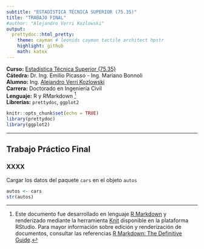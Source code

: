 ```yaml
---
subtitle: "ESTADÍSTICA TÉCNICA SUPERIOR (75.35)"
title: "TRABAJO FINAL"
#author: "Alejandro Verri Kozlowski"
output:
  prettydoc::html_pretty:
    theme: cayman # leonids cayman tactile architect hpstr
    highlight: github
    math: katex
---
```


**Curso:** [Estadística Técnica Superior (75.35)](https://campus.fi.uba.ar/course/view.php?id=138)\
**Cátedra:** Dr. Ing. Emilio Picasso - Ing. Mariano Bonnoli\
**Alumno:** Ing. [Alejandro Verri Kozlowski](mailto:averri@fi.uba.ar)\
**Carrera:** Doctorado en Ingeniería Civil\
**Lenguaje:** R y RMarkdown [^1]\
**Librerías:** `prettydoc`, `ggplot2`

[^1]: Este documento fue desarrollado en lenguaje [R Markdown](https://rmarkdown.rstudio.com/index.html) y renderizado mediante la herramienta [Knit](https://yihui.org/knitr/) disponible en la plataforma RStudio. Para mayor información sobre edición y renderización de documentos, consultar las referencias [R Markdown: The Definitive Guide](https://bookdown.org/yihui/rmarkdown/).

```r
knitr::opts_chunk$set(echo = TRUE)
library(prettydoc)
library(ggplot2)
```

------------------------------------------------------------------------

## Trabajo Práctico Final

### XXXX

Cargar los datos del paquete `cars` en el objeto `autos`

```r
autos <- cars
str(autos)
```


